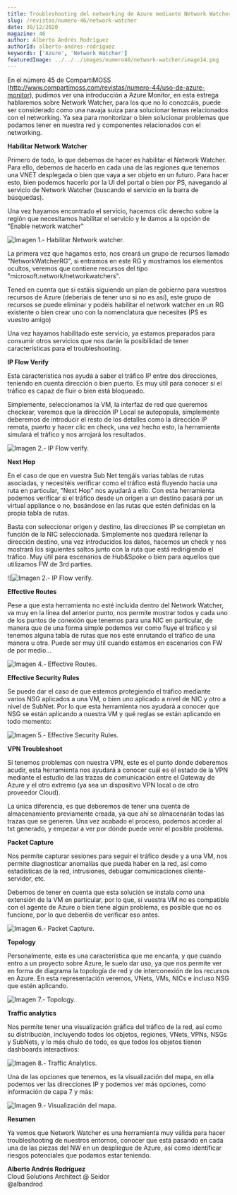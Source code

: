 ```yaml
---
title: Troubleshooting del networking de Azure mediante Network Watcher
slug: /revistas/numero-46/network-watcher
date: 30/12/2020
magazine: 46
author: Alberto Andrés Rodríguez
authorId: alberto-andres-rodriguez
keywords: ['Azure', 'Network Watcher']
featuredImage: ../../../images/numero46/network-watcher/image14.png
---
```



<ArticleHeader frontmatter={props.pageContext.frontmatter} />




En el número 45 de CompartiMOSS
(<http://www.compartimoss.com/revistas/numero-44/uso-de-azure-monitor>),
pudimos ver una introducción a Azure Monitor, en esta estrega hablaremos
sobre Network Watcher, para los que no lo conozcáis, puede ser
considerado como una navaja suiza para solucionar temas relacionados con
el networking. Ya sea para monitorizar o bien solucionar problemas que
podamos tener en nuestra red y componentes relacionados con el
networking.

**Habilitar Network Watcher**

Primero de todo, lo que debemos de hacer es habilitar el Network
Watcher. Para ello, debemos de hacerlo en cada una de las regiones que
tenemos una VNET desplegada o bien que vaya a ser objeto en un futuro.
Para hacer esto, bien podemos hacerlo por la UI del portal o bien por
PS, navegando al servicio de Network Watcher (buscando el servicio en la
barra de búsquedas).

Una vez hayamos encontrado el servicio, hacemos clic derecho sobre la
región que necesitamos habilitar el servicio y le damos a la opción de
"Enable network watcher"

![**Imagen 1.- Habilitar Network watcher.**](../../../images/numero46/network-watcher/imagef.png)

La primera vez que hagamos esto, nos creará un grupo de recursos llamado
"NetworkWatcherRG", si entramos en este RG y mostramos los elementos
ocultos, veremos que contiene recursos del tipo
"microsoft.network/networkwatchers".

Tened en cuenta que si estáis siguiendo un plan de gobierno para
vuestros recursos de Azure (deberíais de tener uno si no es así), este
grupo de recursos se puede eliminar y podéis habilitar el network
watcher en un RG existente o bien crear uno con la nomenclatura que
necesites (PS es vuestro amigo)

Una vez hayamos habilitado este servicio, ya estamos preparados para
consumir otros servicios que nos darán la posibilidad de tener
características para el troubleshooting.

**IP Flow Verify**

Esta característica nos ayuda a saber el tráfico IP entre dos
direcciones, teniendo en cuenta dirección o bien puerto. Es muy útil
para conocer si el tráfico es capaz de fluir o bien está bloqueado.

Simplemente, seleccionamos la VM, la interfaz de red que queremos
checkear, veremos que la dirección IP Local se autopopula, simplemente
deberemos de introducir el resto de los detalles como la dirección IP
remota, puerto y hacer clic en check, una vez hecho esto, la herramienta
simulará el tráfico y nos arrojará los resultados.

![**Imagen 2.- IP Flow verify.**](../../../images/numero46/network-watcher/image10.png)

**Next Hop**

En el caso de que en vuestra Sub Net tengáis varias tablas de rutas
asociadas, y necesitéis verificar como el tráfico está fluyendo hacia
una ruta en particular, "Next Hop" nos ayudará a ello. Con esta
herramienta podemos verificar si el tráfico desde un origen a un destino
pasará por un virtual appliance o no, basándose en las rutas que estén
definidas en la propia tabla de rutas.

Basta con seleccionar origen y destino, las direcciones IP se completan
en función de la NIC seleccionada. Simplemente nos quedará rellenar la
dirección destino, una vez introducidos los datos, hacemos un check y
nos mostrará los siguientes saltos junto con la ruta que está
redirigiendo el tráfico. Muy útil para escenarios de Hub&Spoke o bien
para aquellos que utilizamos FW de 3rd parties.

![![**Imagen 2.- IP Flow verify.**](../../../images/numero46/network-watcher/image11.png)

**Effective Routes**

Pese a que esta herramienta no esté incluida dentro del Network Watcher,
va muy en la línea del anterior punto, nos permite mostrar todos y cada
uno de los puntos de conexión que tenemos para una NIC en particular, de
manera que de una forma simple podemos ver como fluye el tráfico y si
tenemos alguna tabla de rutas que nos esté enrutando el tráfico de una
manera u otra. Puede ser muy útil cuando estamos en escenarios con FW de
por medio...

![**Imagen 4.- Effective Routes.**](../../../images/numero46/network-watcher/image12.png)


**Effective Security Rules**

Se puede dar el caso de que estemos protegiendo el tráfico mediante
varios NSG aplicados a una VM, o bien uno aplicado a nivel de NIC y otro
a nivel de SubNet. Por lo que esta herramienta nos ayudará a conocer que
NSG se están aplicando a nuestra VM y qué reglas se están aplicando en
todo momento:

![**Imagen 5.- Effective Security Rules.**](../../../images/numero46/network-watcher/image13.png)


**VPN Troubleshoot**

Si tenemos problemas con nuestra VPN, este es el punto donde deberemos
acudir, esta herramienta nos ayudará a conocer cuál es el estado de la
VPN mediante el estudio de las trazas de comunicación entre el Gateway
de Azure y el otro extremo (ya sea un dispositivo VPN local o de otro
proveedor Cloud).

La única diferencia, es que deberemos de tener una cuenta de
almacenamiento previamente creada, ya que ahí se almacenarán todas las
trazas que se generen. Una vez acabado el proceso, podemos acceder al
txt generado, y empezar a ver por dónde puede venir el posible problema.

**Packet Capture**

Nos permite capturar sesiones para seguir el tráfico desde y a una VM,
nos permite diagnosticar anomalías que pueda haber en la red, así como
estadísticas de la red, intrusiones, debugar comunicaciones
cliente-servidor, etc.

Debemos de tener en cuenta que esta solución se instala como una
extensión de la VM en particular, por lo que, si vuestra VM no es
compatible con el agente de Azure o bien tiene algún problema, es
posible que no os funcione, por lo que deberéis de verificar eso antes.

![**Imagen 6.- Packet Capture.**](../../../images/numero46/network-watcher/image6.png)

**Topology**

Personalmente, esta es una característica que me encanta, y que cuando
entro a un proyecto sobre Azure, le suelo dar uso, ya que nos permite
ver en forma de diagrama la topología de red y de interconexión de los
recursos en Azure. En esta representación veremos, VNets, VMs, NICs e
incluso NSG que estén aplicando.

![**Imagen 7.- Topology.**](../../../images/numero46/network-watcher/image14.png)

**Traffic analytics**

Nos permite tener una visualización gráfica del tráfico de la red, así
como su distribución, incluyendo todos los objetos, regiones, VNets,
VPNs, NSGs y SubNets, y lo más chulo de todo, es que todos los objetos
tienen dashboards interactivos:

![**Imagen 8.- Traffic Analytics.**](../../../images/numero46/network-watcher/image8.png)


Una de las opciones que tenemos, es la visualización del mapa, en ella
podemos ver las direcciones IP y podemos ver más opciones, como
información de capa 7 y más:

![**Imagen 9.- Visualización del mapa.**](../../../images/numero46/network-watcher/image3.jpg)

**Resumen**

Ya vemos que Network Watcher es una herramienta muy válida para hacer
troubleshooting de nuestros entornos, conocer que está pasando en cada
una de las piezas del NW en un despliegue de Azure, así como identificar
riesgos potenciales que podamos estar teniendo.

**Alberto Andrés Rodríguez** <br />
Cloud Solutions Architect @ Seidor <br />
@albandrod